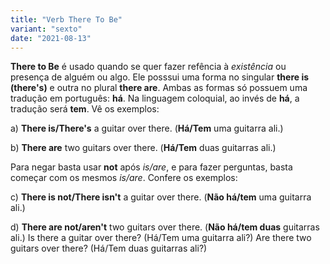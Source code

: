 ```yaml
---
title: "Verb There To Be"
variant: "sexto"
date: "2021-08-13"
---
```


**There to Be** é usado quando se quer fazer refência à _existência_ ou presença de alguém ou algo. Ele posssui uma forma no singular **there is (there's)** e outra no plural **there are**. Ambas as formas só possuem uma tradução em português: **há**. Na linguagem coloquial, ao invés de **há**, a tradução será **tem**. Vê os exemplos:

a) **There is/There's** a guitar over there. (**Há/Tem** uma guitarra ali.)

b) **There are** two guitars over there. (**Há/Tem** duas guitarras ali.)

Para negar basta usar **not** após _is/are_, e para fazer perguntas, basta começar com os mesmos _is/are_. Confere os exemplos:

c) **There is not/There isn't** a guitar over there. (**Não há/tem** uma guitarra ali.)

d) **There are not/aren't** two guitars over there. (**Não há/tem duas** guitarras ali.)
Is there a guitar over there? (Há/Tem uma guitarra ali?)
Are there two guitars over there? (Há/Tem duas guitarras ali?)
